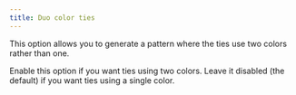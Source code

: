 ```yaml
---
title: Duo color ties
---
```


This option allows you to generate a pattern where the ties use two colors rather than one.

Enable this option if you want ties using two colors.
Leave it disabled (the default) if you want ties using a single color.
